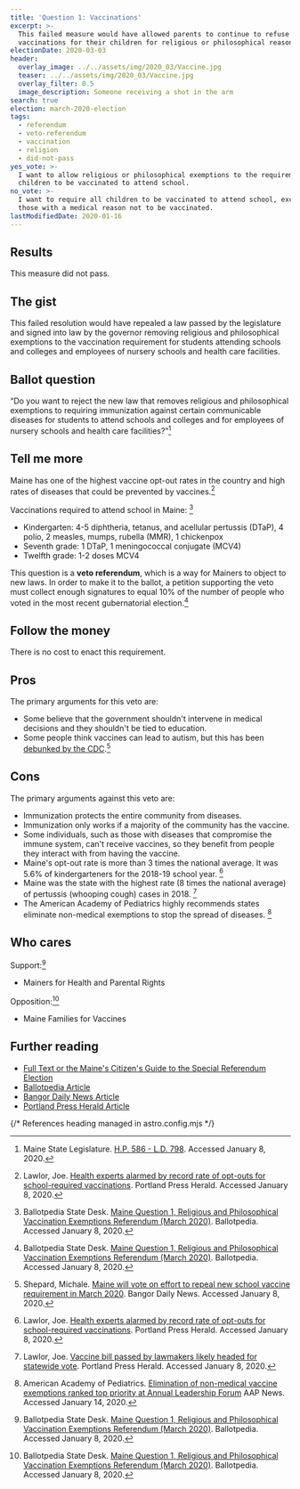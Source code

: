 ```yaml
---
title: 'Question 1: Vaccinations'
excerpt: >-
  This failed measure would have allowed parents to continue to refuse
  vaccinations for their children for religious or philosophical reasons.
electionDate: 2020-03-03
header:
  overlay_image: ../../assets/img/2020_03/Vaccine.jpg
  teaser: ../../assets/img/2020_03/Vaccine.jpg
  overlay_filter: 0.5
  image_description: Someone receiving a shot in the arm
search: true
election: march-2020-election
tags:
  - referendum
  - veto-referendum
  - vaccination
  - religion
  - did-not-pass
yes_vote: >-
  I want to allow religious or philosophical exemptions to the requirement for
  children to be vaccinated to attend school.
no_vote: >-
  I want to require all children to be vaccinated to attend school, except for
  those with a medical reason not to be vaccinated.
lastModifiedDate: 2020-01-16
---
```


## Results

This measure did not pass.

## The gist

This failed resolution would have repealed a law passed by the legislature and signed into law by the governor removing religious and philosophical exemptions to the vaccination requirement for students attending schools and colleges and employees of nursery schools and health care facilities.

## Ballot question

“Do you want to reject the new law that removes religious and philosophical exemptions to requiring immunization against certain communicable diseases for students to attend schools and colleges and for employees of nursery schools and health care facilities?”[^1]

<YesNoTable yesContent={frontmatter.yes_vote} noContent={frontmatter.no_vote} />

## Tell me more

Maine has one of the highest vaccine opt-out rates in the country and high rates of diseases that could be prevented by vaccines.[^5]

Vaccinations required to attend school in Maine: [^2]

- Kindergarten: 4-5 diphtheria, tetanus, and acellular pertussis (DTaP), 4 polio, 2 measles, mumps, rubella (MMR), 1 chickenpox
- Seventh grade: 1 DTaP, 1 meningococcal conjugate (MCV4)
- Twelfth grade: 1-2 doses MCV4

This question is a **veto referendum**, which is a way for Mainers to object to new laws. In order to make it to the ballot, a petition supporting the veto must collect enough signatures to equal 10% of the number of people who voted in the most recent gubernatorial election.[^2]

## Follow the money

There is no cost to enact this requirement.

## Pros

The primary arguments for this veto are:

- Some believe that the government shouldn't intervene in medical decisions and they shouldn't be tied to education.
- Some people think vaccines can lead to autism, but this has been [debunked by the CDC](https://www.cdc.gov/vaccinesafety/concerns/autism.html).[^3]

## Cons

The primary arguments against this veto are:

- Immunization protects the entire community from diseases.
- Immunization only works if a majority of the community has the vaccine.
- Some individuals, such as those with diseases that compromise the immune system, can't receive vaccines, so they benefit from people they interact with from having the vaccine.
- Maine's opt-out rate is more than 3 times the national average. It was 5.6% of kindergarteners for the 2018-19 school year. [^5]
- Maine was the state with the highest rate (8 times the national average) of pertussis (whooping cough) cases in 2018. [^4]
- The American Academy of Pediatrics highly recommends states eliminate non-medical exemptions to stop the spread of diseases. [^6]

## Who cares

Support:[^2]

- Mainers for Health and Parental Rights

Opposition:[^2]

- Maine Families for Vaccines

## Further reading

- [Full Text or the Maine's Citizen's Guide to the Special Referendum Election](https://www.maine.gov/sos/cec/elec/upcoming/pdf/pl2019c154.pdf)
- [Ballotpedia Article](<https://ballotpedia.org/Maine_Question_1,_Religious_and_Philosophical_Vaccination_Exemptions_Referendum_(March_2020)>)
- [Bangor Daily News Article](https://bangordailynews.com/2019/10/17/politics/maine-will-vote-on-effort-to-repeal-new-school-vaccine-requirement-in-march-2020/)
- [Portland Press Herald Article](https://www.pressherald.com/2019/09/18/vaccine-opponents-submit-peoples-veto-petitions/)


{/* References heading managed in astro.config.mjs */}

[^1]: Maine State Legislature. [H.P. 586 - L.D. 798](https://www.maine.gov/sos/cec/elec/upcoming/pdf/pl2019c154.pdf). Accessed January 8, 2020.
[^2]: Ballotpedia State Desk. [Maine Question 1, Religious and Philosophical Vaccination Exemptions Referendum (March 2020)](<https://ballotpedia.org/Maine_Question_1,_Religious_and_Philosophical_Vaccination_Exemptions_Referendum_(March_2020)>). Ballotpedia. Accessed January 8, 2020.
[^3]: Shepard, Michale. [Maine will vote on effort to repeal new school vaccine requirement in March 2020](https://bangordailynews.com/2019/10/17/politics/maine-will-vote-on-effort-to-repeal-new-school-vaccine-requirement-in-march-2020/). Bangor Daily News. Accessed January 8, 2020.
[^4]: Lawlor, Joe. [Vaccine bill passed by lawmakers likely headed for statewide vote](https://www.pressherald.com/2019/09/18/vaccine-opponents-submit-peoples-veto-petitions/). Portland Press Herald. Accessed January 8, 2020.
[^5]: Lawlor, Joe. [Health experts alarmed by record rate of opt-outs for school-required vaccinations](https://www.pressherald.com/2019/04/05/vaccine-coverage-worsens-among-maine-schoolchildren-making-state-vulnerable-to-measles-pertussis-and-other-infectious-diseases/?rel=related). Portland Press Herald. Accessed January 8, 2020.
[^6]: American Academy of Pediatrics. [Elimination of non-medical vaccine exemptions ranked top priority at Annual Leadership Forum](https://www.aappublications.org/news/2019/03/16/alfresolutions031619) AAP News. Accessed January 14, 2020.
